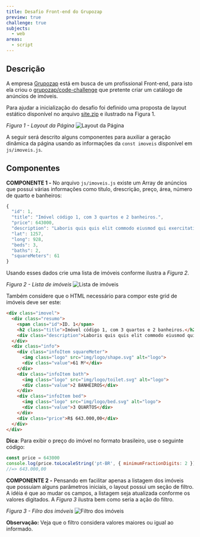```yaml
---
title: Desafio Front-end do Grupozap
preview: true
challenge: true
subjects:
  - web
areas:
  - script
---
```



## Descrição

A empresa [Grupozap](https://www.grupozap.com) está em busca de um profissional Front-end, para isto ela criou o [grupozap/code-challenge](https://github.com/grupozap/code-challenge/blob/master/frontend.md) que pretente criar um catálogo de anúncios de imóveis.

Para ajudar a inicialização do desafio foi definido uma proposta de layout estático disponível no arquivo [site.zip](https://download-directory.github.io/?url=https://github.com/ifpb/exercises/tree/main/src/pages/problems/web-script-spotippos/_codes/js/code/) e ilustrado na Figura 1.

*Figura 1 - Layout da Página*
<Image src={layout} alt="Layout da Página" />

A seguir será descrito alguns componentes para auxiliar a geração dinâmica da página usando as informações da `const imoveis` disponível em `js/imoveis.js`.

## Componentes

**COMPONENTE 1 -** No arquivo `js/imoveis.js` existe um Array de anúncios que possui várias informações como título, drescrição, preço, área, número de quarto e banheiros:

```js
{
  "id": 1,
  "title": "Imóvel código 1, com 3 quartos e 2 banheiros.",
  "price": 643000,
  "description": "Laboris quis quis elit commodo eiusmod qui exercitation. In laborum fugiat quis minim occaecat id.",
  "lat": 1257,
  "long": 928,
  "beds": 3,
  "baths": 2,
  "squareMeters": 61
}
```

Usando esses dados crie uma lista de imóveis conforme ilustra a *Figura 2*.

*Figura 2 - Lista de imóveis*
<Image src={imoveis} alt="Lista de imóveis" />

Também considere que o HTML necessário para compor este grid de imóveis deve ser este:

```html
<div class="imovel">
  <div class="resumo">
    <span class="id">ID. 1</span>
    <h2 class="title">Imóvel código 1, com 3 quartos e 2 banheiros.</h2>
    <div class="description">Laboris quis quis elit commodo eiusmod qui exercitation. In laborum fugiat quis minim occaecat id.</div>
  </div>
  <div class="info">
    <div class="infoItem squareMeter">
      <img class="logo" src="img/logo/shape.svg" alt="logo">
      <div class="value">61 M²</div>
    </div>
    <div class="infoItem bath">
      <img class="logo" src="img/logo/toilet.svg" alt="logo">
      <div class="value">2 BANHEIROS</div>
    </div>
    <div class="infoItem bed">
      <img class="logo" src="img/logo/bed.svg" alt="logo">
      <div class="value">3 QUARTOS</div>
    </div>
    <div class="price">R$ 643.000,00</div>
  </div>
</div>
```

**Dica**: Para exibir o preço do imóvel no formato brasileiro, use o seguinte código:

```js
const price = 643000
console.log(price.toLocaleString('pt-BR', { minimumFractionDigits: 2 }))
//=> 643.000,00
```

**COMPONENTE 2 -** Pensando em facilitar apenas a listagem dos imóveis que possuiam alguns parâmetros iniciais, o layout possui um seção de filtro. A idéia é que ao mudar os campos, a listagem seja atualizada conforme os valores digitados. A *Figura 3* ilustra bem como seria a ação do filtro.

*Figura 3 - Filro dos imóveis*
<Image src={filtro} alt="Filtro dos imóveis" />

**Observação:** Veja que o filtro considera valores maiores ou igual ao informado.
